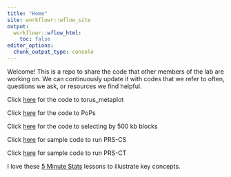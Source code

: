 ```yaml
---
title: "Home"
site: workflowr::wflow_site
output:
  workflowr::wflow_html:
    toc: false
editor_options:
  chunk_output_type: console
---
```


Welcome! This is a repo to share the code that other members of the lab are working on. We can continuously update it with codes that we refer to often, questions we ask, or resources we find helpful.

Click [here](torus_metaplot.html) for the code to torus_metaplot

Click [here](popsscropts.html) for the code to PoPs

Click [here](500kb.html) for the code to selecting by 500 kb blocks

Click [here](PRS-CT.html) for sample code to run PRS-CS

Click [here](PRS-CS.html) for sample code to run PRS-CT


I love these [5 Minute Stats](https://stephens999.github.io/fiveMinuteStats/) lessons to illustrate key concepts.


